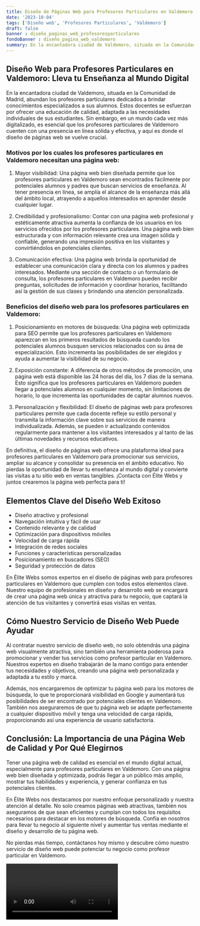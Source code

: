 ```yaml
---
title: Diseño de Páginas Web para Profesores Particulares en Valdemoro
date: '2023-10-04'
tags: ['Diseño web', 'Profesores Particulares', 'Valdemoro']
draft: false
banner : diseño_paginas_web_profesoresparticulares
fondoBanner : diseño_pagina_web_valdemoro
summary: En la encantadora ciudad de Valdemoro, situada en la Comunidad de Madrid, abundan los profesores particulares dedicados a brindar conocimientos especializados a sus alumnos. Estos docentes se esfuerzan por ofrecer una educación de calidad, adaptada a las necesidades individuales de sus estudiantes. Sin embargo, en un mundo cada vez más digitalizado, es esencial que los profesores particulares de Valdemoro cuenten con una presencia en línea sólida y efectiva, y aquí es donde el diseño de páginas web se vuelve crucial.
---
```


## Diseño Web para Profesores Particulares en Valdemoro: Lleva tu Enseñanza al Mundo Digital

En la encantadora ciudad de Valdemoro, situada en la Comunidad de Madrid, abundan los profesores particulares dedicados a brindar conocimientos especializados a sus alumnos. Estos docentes se esfuerzan por ofrecer una educación de calidad, adaptada a las necesidades individuales de sus estudiantes. Sin embargo, en un mundo cada vez más digitalizado, es esencial que los profesores particulares de Valdemoro cuenten con una presencia en línea sólida y efectiva, y aquí es donde el diseño de páginas web se vuelve crucial.

### Motivos por los cuales los profesores particulares en Valdemoro necesitan una página web:

1. Mayor visibilidad: Una página web bien diseñada permite que los profesores particulares en Valdemoro sean encontrados fácilmente por potenciales alumnos y padres que buscan servicios de enseñanza. Al tener presencia en línea, se amplía el alcance de la enseñanza más allá del ámbito local, atrayendo a aquellos interesados en aprender desde cualquier lugar.

2. Credibilidad y profesionalismo: Contar con una página web profesional y estéticamente atractiva aumenta la confianza de los usuarios en los servicios ofrecidos por los profesores particulares. Una página web bien estructurada y con información relevante crea una imagen sólida y confiable, generando una impresión positiva en los visitantes y convirtiéndolos en potenciales clientes.

3. Comunicación efectiva: Una página web brinda la oportunidad de establecer una comunicación clara y directa con los alumnos y padres interesados. Mediante una sección de contacto o un formulario de consulta, los profesores particulares en Valdemoro pueden recibir preguntas, solicitudes de información y coordinar horarios, facilitando así la gestión de sus clases y brindando una atención personalizada.

### Beneficios del diseño web para los profesores particulares en Valdemoro:

1. Posicionamiento en motores de búsqueda: Una página web optimizada para SEO permite que los profesores particulares en Valdemoro aparezcan en los primeros resultados de búsqueda cuando los potenciales alumnos busquen servicios relacionados con su área de especialización. Esto incrementa las posibilidades de ser elegidos y ayuda a aumentar la visibilidad de su negocio.

2. Exposición constante: A diferencia de otros métodos de promoción, una página web está disponible las 24 horas del día, los 7 días de la semana. Esto significa que los profesores particulares en Valdemoro pueden llegar a potenciales alumnos en cualquier momento, sin limitaciones de horario, lo que incrementa las oportunidades de captar alumnos nuevos.

3. Personalización y flexibilidad: El diseño de páginas web para profesores particulares permite que cada docente refleje su estilo personal y transmita la información clave sobre sus servicios de manera individualizada. Además, se pueden ir actualizando contenidos regularmente para mantener a los visitantes interesados y al tanto de las últimas novedades y recursos educativos.

En definitiva, el diseño de páginas web ofrece una plataforma ideal para profesores particulares en Valdemoro para promocionar sus servicios, ampliar su alcance y consolidar su presencia en el ámbito educativo. No pierdas la oportunidad de llevar tu enseñanza al mundo digital y convierte las visitas a tu sitio web en ventas tangibles. ¡Contacta con Élite Webs y juntos crearemos la página web perfecta para ti!

<GifSeo />

<Cta />

## Elementos Clave del Diseño Web Exitoso

- Diseño atractivo y profesional
- Navegación intuitiva y fácil de usar
- Contenido relevante y de calidad
- Optimización para dispositivos móviles
- Velocidad de carga rápida
- Integración de redes sociales
- Funciones y características personalizadas
- Posicionamiento en buscadores (SEO)
- Seguridad y protección de datos

En Élite Webs somos expertos en el diseño de páginas web para profesores particulares en Valdemoro que cumplen con todos estos elementos clave. Nuestro equipo de profesionales en diseño y desarrollo web se encargará de crear una página web única y atractiva para tu negocio, que captará la atención de tus visitantes y convertirá esas visitas en ventas.

## Cómo Nuestro Servicio de Diseño Web Puede Ayudar

Al contratar nuestro servicio de diseño web, no solo obtendrás una página web visualmente atractiva, sino también una herramienta poderosa para promocionar y vender tus servicios como profesor particular en Valdemoro. Nuestros expertos en diseño trabajarán de la mano contigo para entender tus necesidades y objetivos, creando una página web personalizada y adaptada a tu estilo y marca.

Además, nos encargaremos de optimizar tu página web para los motores de búsqueda, lo que te proporcionará visibilidad en Google y aumentará tus posibilidades de ser encontrado por potenciales clientes en Valdemoro. También nos aseguraremos de que tu página web se adapte perfectamente a cualquier dispositivo móvil y tenga una velocidad de carga rápida, proporcionando así una experiencia de usuario satisfactoria.

## Conclusión: La Importancia de una Página Web de Calidad y Por Qué Elegirnos

Tener una página web de calidad es esencial en el mundo digital actual, especialmente para profesores particulares en Valdemoro. Con una página web bien diseñada y optimizada, podrás llegar a un público más amplio, mostrar tus habilidades y experiencia, y generar confianza en tus potenciales clientes.

En Élite Webs nos destacamos por nuestro enfoque personalizado y nuestra atención al detalle. No solo creamos páginas web atractivas, también nos aseguramos de que sean eficientes y cumplan con todos los requisitos necesarios para destacar en los motores de búsqueda. Confía en nosotros para llevar tu negocio al siguiente nivel y aumentar tus ventas mediante el diseño y desarrollo de tu página web.

No pierdas más tiempo, contáctanos hoy mismo y descubre cómo nuestro servicio de diseño web puede potenciar tu negocio como profesor particular en Valdemoro.

<Video />

<CtaBot job='Profesores Particulares' city='Valdemoro'/>

<Gmaps query='Valdemoro+españa+maps' />